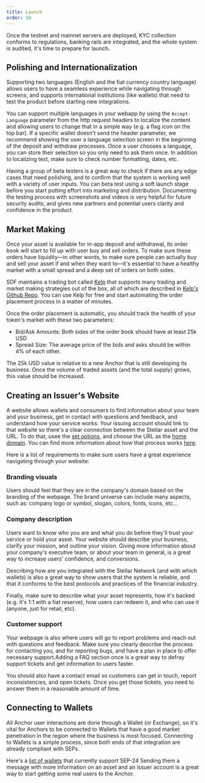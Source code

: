 ```yaml
---
title: Launch
order: 50
---
```


Once the testnet and mainnet servers are deployed, KYC collection conforms to regulations, banking rails are integrated, and the whole system is audited, it's time to prepare for launch.

## Polishing and Internationalization
Supporting two languages (English and the fiat currency country language) allows users to have a seamless experience while navigating through screens, and supports international institutions (like wallets) that need to test the product before starting new integrations. 

You can support multiple languages in your webapp by using the `Accept-Language` parameter from the http request headers to localize the content and allowing users to change that in a simple way (e.g. a flag icon on the top bar). If a specific wallet doesn't send the header parameter, we recommend showing the user a language selection screen in the beginning of the deposit and withdraw processes. Once a user chooses a language, you can store their selection so you only need to ask them once. In addition to localizing text, make sure to check number formatting, dates, etc.

Having a group of beta testers is a great way to check if there are any edge cases that need polishing, and to confirm that the system is working well with a variety of user inputs. You can beta test using a soft launch stage before you start putting effort into marketing and distribution. Documenting the testing process with screenshots and videos is very helpful for future security audits, and gives new partners and potential users clarity and confidence in the product.

## Market Making
Once your asset is available for in-app deposit and withdrawal, its order book will start to fill up with user buy and sell orders. To make sure these orders have liquidity—in other words, to make sure people can actually buy and sell your asset if and when they want to—it's essential to have a healthy market with a small spread and a deep set of orders on both sides.

SDF maintains a trading bot called [Kelp](link) that supports many trading and market making strategies out of the box, all of which are described in [Kelp's Github Repo](link). You can use Kelp for free and start automating the order placement process in a matter of minutes.

Once the order placement is automatic, you should track the health of your token's market with these two parameters:
* Bid/Ask Amounts: Both sides of the order book should have at least 25k USD
* Spread Size: The average price of the bids and asks should be within 4% of each other.

The 25k USD value is relative to a new Anchor that is still developing its business. Once the volume of traded assets (and the total supply) grows, this value should be increased.

## Creating an Issuer's Website
A website allows wallets and consumers to find information about your team and your business, get in contact with questions and feedback, and understand how your service works.  Your issuing account should link to that website so there's a clear connection between the Stellar asset and the URL. To do that, usee the [set options](operation), and choose the URL as the [home domain](link).  You can find more information about how that process works [here](link).

Here is a list of requirements to make sure users have a great experience navigating through your website:

### Branding visuals
Users should feel that they are in the company's domain based on the branding of the webpage. The brand universe can include many aspects, such as: company logo or symbol, slogan, colors, fonts, icons, etc...

### Company description
Users want to know who you are and what you do before they'll trust your service or hold your asset.  Your website should describe your  business, clarify your mission, and outline your vision.  Giving more information about your company's executive team, or about your team in general, is a great way to increase users' confidence, and conversions.

Describing how are you integrated with the Stellar Network (and with which wallets) is also a great way to show users that the system is reliable, and that it conforms to the best protocols and practices of the financial industry.

Finally, make sure to describe what your asset represents, how it's backed (e.g. it's 1:1 with a fiat reserve), how users can redeem it, and who can use it (anyone, just for retail, etc).
### Customer support
Your webpage is also where users will go to report problems and reach out with questions and feedback. Make sure you clearly describe the process for contacting you, and for reporting bugs, and have a plan in place to offer necessary support.Adding a FAQ section once is a great way to defray support tickets and get information to users faster.

You should also have a contact email so customers can get in touch, report inconsistencies, and open tickets.  Once you get those tickets, you need to answer them in a reasonable amount of time.

## Connecting to Wallets
All Anchor user interactions are done through a Wallet (or Exchange), so it's vital for Anchors to be connected to Wallets that have a good market penetration in the region where the business is most focused. Connecting to Wallets is a simple process, since both ends of that integration are already compliant with SEPs. 

Here's a [list of wallets](link) that currently support SEP-24  Sending them a message with more information on an asset and an issuer account is a great way to start getting some real users to the Anchor.
